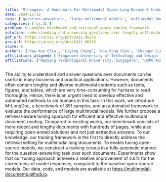 ```yaml
---
title: 'M-Longdoc: A Benchmark For Multimodal Super-Long Document Understanding And A Retrieval-Aware Tuning Framework'
date: 2024-11-12
tags: ['question-answering', 'large multimodal models', 'multimodal document understanding', 'retrieval-aware tuning', 'automated methods', 'benchmarking']
categories: ['cs.CL']
problem: M-LongDoc benchmark and retrieval-aware tuning framework
solution: understanding and answering questions over lengthy multimodal documents
pdf_url: https://arxiv.org/pdf/2411.06176
arx_url: https://arxiv.org/abs/2411.06176
score: 6
authors: ['Yew Ken Chia', 'Liying Cheng', 'Hou Pong Chan', 'Chaoqun Liu', 'Maojia Song', 'Sharifah Mahani Aljunied', 'Soujanya Poria', 'Lidong Bing']
affiliations_aligned: ['Singapore University of Technology and Design', 'DAMO Academy, Alibaba Group, Singapore', 'Nanyang Technological University, Singapore', 'DAMO Academy, Alibaba Group, Singapore', 'Singapore University of Technology and Design', 'DAMO Academy, Alibaba Group, Singapore', 'Singapore University of Technology and Design', 'DAMO Academy, Alibaba Group, Singapore']
affiliations: ['Nanyang Technological University, Singapore', 'DAMO Academy, Alibaba Group, Singapore', 'Singapore University of Technology and Design']
---
```



The ability to understand and answer questions over documents can be useful in many business and practical applications. However, documents often contain lengthy and diverse multimodal contents such as texts, figures, and tables, which are very time-consuming for humans to read thoroughly. Hence, there is an urgent need to develop effective and automated methods to aid humans in this task. In this work, we introduce M-LongDoc, a benchmark of 851 samples, and an automated framework to evaluate the performance of large multimodal models. We further propose a retrieval-aware tuning approach for efficient and effective multimodal document reading. Compared to existing works, our benchmark consists of more recent and lengthy documents with hundreds of pages, while also requiring open-ended solutions and not just extractive answers. To our knowledge, our training framework is the first to directly address the retrieval setting for multimodal long documents. To enable tuning open-source models, we construct a training corpus in a fully automatic manner for the question-answering task over such documents. Experiments show that our tuning approach achieves a relative improvement of 4.6% for the correctness of model responses, compared to the baseline open-source models. Our data, code, and models are available at https://multimodal-documents.github.io.